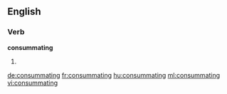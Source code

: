 
==English==

===Verb===
'''consummating'''

# {{present participle of|consummate}}

[[de:consummating]]
[[fr:consummating]]
[[hu:consummating]]
[[ml:consummating]]
[[vi:consummating]]